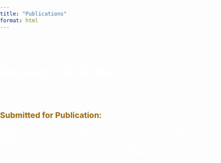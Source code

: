 ```yaml
---
title: "Publications"
format: html
---
```

<!-- Particles.js CDN -->
<script src="https://cdn.jsdelivr.net/npm/particles.js@2.0.0/particles.min.js"></script>
<style>
  /* Set the body and html to cover the full screen */
  body, html {
    margin: 0;
    padding: 0;
    height: 100%;
    width: 100%;
  }
  /* Container for the header and particles */
  #particles-header {
    position: fixed; /* Fixed at the top */
    top: 0; /* Place it at the very top of the page */
    left: 0;
    height: 100px; /* Height of the header (particles height) */
    width: 100%; /* Full width of the screen */
    z-index: 1; /* Ensure particles stay behind the header content */
  }
  /* Main title styles - taken from the document title */
  h1 {
    position: absolute;
    z-index: 2; /* Ensure title stays on top of particles */
    font-size: 35px; /* Smaller font size for the title */
    top: 0px; /* Move the title a bit closer to the upper limit of the page */
    left: 50%;
    transform: translateX(-50%); /* Center the title horizontally */
    color: white; /* Ensure the title is visible */
  }
  /* Content below the header - adjusted position */
  .content {
    padding-top: 60px;
    text-align: left; /* Left align the content */
    font-size: 18px;
    margin-left: 0px;
  }
  /* Styling for the heading - normal weight */
  .heading-style {
    font-size: 30px;
    font-weight: normal;
    margin-left: 0px;
    margin-top: 0px;
    color: white;
  }
</style>
<!-- Particles background container -->
<div id="particles-header">
  <!-- Div for particles -->
  <div id="particles-js"></div>
</div>
<!-- Main content -->
<div class="content">
  <!-- Research Articles title - Using H2 tag to leverage Quarto's default heading styling -->
  <h3 class="heading-style" style="font-weight: 600;">Research Articles</h3>
  <br>
  
  <strong style="color: #9A670E;">
    Submitted for Publication:
  </strong>
  <br><br>
  <span style="color: white;">
    Bjälkebring, P., Karakoliou, E., Fransson, N. (2025). The Effect of Music Listening on Rehabilitation for Motricity in Parkinson's Disease: A Review and Meta-Analysis.
  </span>
</div>
<script>
  // Initialize particles.js
  particlesJS('particles-js', {
    particles: {
      number: {
        value: 200, // Increased number of particles for a more dynamic effect
        density: {
          enable: true,
          value_area: 800
        }
      },
      shape: {
        type: 'circle', // Use circles for dust-like particles
      },
      opacity: {
        value: 0.5, // Slight opacity for glowing effect
        random: true,
        anim: {
          enable: true,
          speed: 1.5,
          opacity_min: 0.1
        }
      },
      size: {
        value: 2, // Smaller particle size for dust-like effect
        random: true,
        anim: {
          enable: true,
          speed: 3,
          size_min: 1
        }
      },
      move: {
        enable: true,
        speed: 1.5, // Slightly slower movement speed for wave-like flow
        direction: 'random', // Random direction for particles
        random: true,
        out_mode: 'out', // Particles disappear when they move out of view
        attract: {
          enable: false
        }
      }
    },
    interactivity: {
      events: {
        onhover: {
          enable: true,
          mode: 'repulse' // Repulse particles on hover
        }
      }
    },
    color: {
      value: ["#FF0044", "#00FFFF", "#FF00FF", "#FFFF00", "#00FF00"] // Colorful particles (light purple, cyan, green, yellow, pink)
    },
    background: {
      color: "transparent" // Keep the page background transparent for default color
    }
  });
</script>
